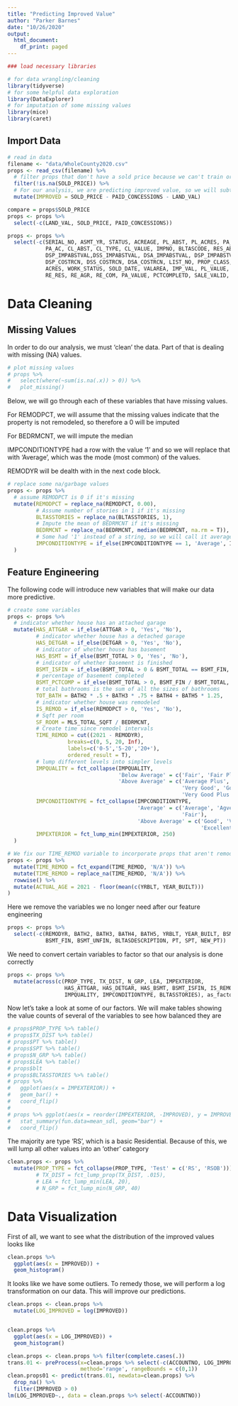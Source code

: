 ```yaml
---
title: "Predicting Improved Value"
author: "Parker Barnes"
date: "10/26/2020"
output:
  html_document:
    df_print: paged
---
```


```r
### load necessary libraries

# for data wrangling/cleaning
library(tidyverse)
# for some helpful data exploration
library(DataExplorer)
# for imputation of some missing values
library(mice)
library(caret)
```


## Import Data
```r
# read in data
filename <- "data/WholeCounty2020.csv"
props <- read_csv(filename) %>% 
  # filter props that don't have a sold price because we can't train or test a model with that data
  filter(!is.na(SOLD_PRICE)) %>% 
  # For our analysis, we are predicting improved value, so we will subtract land value and paid concessions from the sale transaction. We  will then remove those variables from our dataset, leaving just the improved value.
  mutate(IMPROVED = SOLD_PRICE - PAID_CONCESSIONS - LAND_VAL)

compare = props$SOLD_PRICE
props <- props %>% 
  select(-c(LAND_VAL, SOLD_PRICE, PAID_CONCESSIONS))
```

```r
props <- props %>% 
  select(-c(SERIAL_NO, ASMT_YR, STATUS, ACREAGE, PL_ABST, PL_ACRES, PA_ABST,
            PA_AC, CL_ABST, CL_TYPE, CL_VALUE, IMPNO, BLTASCODE, RES_ABST,
            DSP_IMPABSTVAL,DSS_IMPABSTVAL, DSA_IMPABSTVAL, DSP_IMPABSTVAL,
            DSP_COSTRCN, DSS_COSTRCN, DSA_COSTRCN, LIST_NO, PROP_CLASS,
            ACRES, WORK_STATUS, SOLD_DATE, VALAREA, IMP_VAL, PL_VALUE, TOT_VAL,
            RE_RES, RE_AGR, RE_COM, PA_VALUE, PCTCOMPLETD, SALE_VALID, EFFAGE))
```

# Data Cleaning 

## Missing Values
In order to do our analysis, we must 'clean' the data. Part of that is dealing
with missing (NA) values.
```r
# plot missing values
# props %>% 
#   select(where(~sum(is.na(.x)) > 0)) %>% 
#   plot_missing()
```

Below, we will go through each of these variables that have missing values.

For REMODPCT, we will assume that the missing values indicate that the property
is not remodeled, so therefore a 0 will be imputed

For BEDRMCNT, we will impute the median

IMPCONDITIONTYPE had a row with the value '1' and so we will replace that with
'Average', which was the mode (most common) of the values.

REMODYR will be dealth with in the next code block.

```r
# replace some na/garbage values
props <- props %>% 
  # assume REMODPCT is 0 if it's missing
  mutate(REMODPCT = replace_na(REMODPCT, 0.00),
         # Assume number of stories in 1 if it's missing
         BLTASSTORIES = replace_na(BLTASSTORIES, 1),
         # Impute the mean of BEDRMCNT if it's missing
         BEDRMCNT = replace_na(BEDRMCNT, median(BEDRMCNT, na.rm = T)),
         # Some had '1' instead of a string, so we will call it average
         IMPCONDITIONTYPE = if_else(IMPCONDITIONTYPE == 1, 'Average', IMPCONDITIONTYPE)
  )
```


## Feature Engineering

The following code will introduce new variables that will make our data more
predictive.
```r
# create some variables
props <- props %>% 
  # indicator whether house has an attached garage
  mutate(HAS_ATTGAR = if_else(ATTGAR > 0, 'Yes', 'No'),
         # indicator whether house has a detached garage
         HAS_DETGAR = if_else(DETGAR > 0, 'Yes', 'No'),
         # indicator of whether house has basement
         HAS_BSMT = if_else(BSMT_TOTAL > 0, 'Yes', 'No'),
         # indicator of whether basement is finished
         BSMT_ISFIN = if_else(BSMT_TOTAL > 0 & BSMT_TOTAL == BSMT_FIN, 'Yes', 'No'),
         # percentage of basement completed
         BSMT_PCTCOMP = if_else(BSMT_TOTAL > 0, BSMT_FIN / BSMT_TOTAL, 0),
         # total bathrooms is the sum of all the sizes of bathrooms
         TOT_BATH = BATH2 * .5 + BATH3 * .75 + BATH4 + BATH5 * 1.25,
         # indicator whether house was remodeled
         IS_REMOD = if_else(REMODPCT > 0, 'Yes', 'No'),
         # Sqft per room
         SF_ROOM = MLS_TOTAL_SQFT / BEDRMCNT,
         # Create time since remodel intervals
         TIME_REMOD = cut((2021 - REMODYR), 
                   breaks=c(0, 5, 20, Inf), 
                   labels=c('0-5','5-20','20+'),
                   ordered_result = T),
         # lump different levels into simpler levels
         IMPQUALITY = fct_collapse(IMPQUALITY,
                                   'Below Average' = c('Fair', 'Fair Plus'),
                                   'Above Average' = c('Average Plus', 'Good',
                                                       'Very Good', 'Good Plus',
                                                       'Very Good Plus', 'Excellent')),
         IMPCONDITIONTYPE = fct_collapse(IMPCONDITIONTYPE,
                                         'Average' = c('Average', 'Agverage', 'Below Average',
                                                       'Fair'),
                                         'Above Average' = c('Good', 'Very Good',
                                                             'Excellent')),
         IMPEXTERIOR = fct_lump_min(IMPEXTERIOR, 250)  
  )

# We fix our TIME_REMOD variable to incorporate props that aren't remodelled
props <- props %>% 
  mutate(TIME_REMOD = fct_expand(TIME_REMOD, 'N/A')) %>% 
  mutate(TIME_REMOD = replace_na(TIME_REMOD, 'N/A')) %>%
  rowwise() %>% 
  mutate(ACTUAL_AGE = 2021 - floor(mean(c(YRBLT, YEAR_BUILT)))
)
```



Here we remove the variables we no longer need after our feature engineering
```r
props <- props %>% 
  select(-c(REMODYR, BATH2, BATH3, BATH4, BATH5, YRBLT, YEAR_BUILT, BSMT_TOTAL,
            BSMT_FIN, BSMT_UNFIN, BLTASDESCRIPTION, PT, SPT, NEW_PT))
```

We need to convert certain variables to factor so that our analysis is done correctly

```r
props <- props %>% 
  mutate(across(c(PROP_TYPE, TX_DIST, N_GRP, LEA, IMPEXTERIOR, 
                  HAS_ATTGAR, HAS_DETGAR, HAS_BSMT, BSMT_ISFIN, IS_REMOD, 
                  IMPQUALITY, IMPCONDITIONTYPE, BLTASSTORIES), as_factor))
```

Now let's take a look at some of our factors. We will make tables showing the value counts of several of the variables to see how balanced they are
```r
# props$PROP_TYPE %>% table()
# props$TX_DIST %>% table()
# props$PT %>% table()
# props$SPT %>% table()
# props$N_GRP %>% table()
# props$LEA %>% table()
# props$blt
# props$BLTASSTORIES %>% table()
# props %>% 
#   ggplot(aes(x = IMPEXTERIOR)) +
#   geom_bar() +
#   coord_flip()
# 
# props %>% ggplot(aes(x = reorder(IMPEXTERIOR, -IMPROVED), y = IMPROVED)) +
#   stat_summary(fun.data=mean_sdl, geom="bar") +
#   coord_flip()
```

The majority are type 'RS', which is a basic Residential. Because of this, we will lump all other values into an 'other' category

```r
clean.props <- props %>% 
  mutate(PROP_TYPE = fct_collapse(PROP_TYPE, 'Test' = c('RS', 'RSOB')))
         # TX_DIST = fct_lump_prop(TX_DIST, .015),
         # LEA = fct_lump_min(LEA, 20),
         # N_GRP = fct_lump_min(N_GRP, 40)
```


# Data Visualization

First of all, we want to see what the distribution of the improved values looks like

```r
clean.props %>% 
  ggplot(aes(x = IMPROVED)) +
  geom_histogram()
```

It looks like we have some outliers. To remedy those, we will perform a log transformation on our data. This will improve our predictions.



```r
clean.props <- clean.props %>% 
  mutate(LOG_IMPROVED = log(IMPROVED))


clean.props %>% 
  ggplot(aes(x = LOG_IMPROVED)) +
  geom_histogram()
```

```r
clean.props <- clean.props %>% filter(complete.cases(.))
trans.01 <- preProcess(x=clean.props %>% select(-c(ACCOUNTNO, LOG_IMPROVED, IMPROVED)),
                       method='range', rangeBounds = c(0,1))
clean.props01 <- predict(trans.01, newdata=clean.props) %>% 
  drop_na() %>% 
  filter(IMPROVED > 0)
lm(LOG_IMPROVED~., data = clean.props %>% select(-ACCOUNTNO))

```














